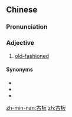==Chinese==
{{zh-forms}}

===Pronunciation===
{{zh-pron
|m=gǔbǎn
|c=gu2 baan2
|h=pfs=kú-pán
|mn=kó͘-pán
|cat=a
}}

===Adjective===
{{zh-adj}}

# [[old-fashioned]]

====Synonyms====
* {{zh-l|陳舊}}
* {{zh-l|過時}}
* {{zh-l|老式}}

[[zh-min-nan:古板]]
[[zh:古板]]